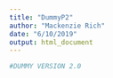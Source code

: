 ```yaml
---
title: "DummyP2"
author: "Mackenzie Rich"
date: "6/10/2019"
output: html_document
---
```


```r
#DUMMY VERSION 2.0 

```

